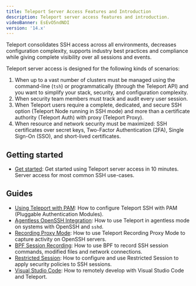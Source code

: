 ```yaml
---
title: Teleport Server Access Features and Introduction
description: Teleport server access features and introduction.
videoBanner: EsEvO5ndNDI
version: '14.x'
---
```


Teleport consolidates SSH access across all environments, decreases
configuration complexity, supports industry best practices and compliance while
giving complete visibility over all sessions and events.

Teleport server access is designed for the following kinds of scenarios:

1. When up to a vast number of clusters must be managed using the command-line (`tsh`) or programmatically (through the Teleport API) and you want to simplify your stack, security, and configuration complexity.
2. When security team members must track and audit every user session.
3. When Teleport users require a complete, dedicated, and secure SSH option (Teleport Node running in SSH mode) and more than a certificate authority (Teleport Auth) with proxy (Teleport Proxy).
4. When resource and network security must be maximized: SSH certificates over secret keys, Two-Factor Authentication (2FA), Single Sign-On (SSO), and short-lived certificates.

## Getting started

- [Get started](/ver/14.x/server-access/getting-started): Get started using Teleport server access
  in 10 minutes. Server access for most common SSH use-cases.

## Guides

- [Using Teleport with PAM](/ver/14.x/server-access/guides/ssh-pam): How to configure Teleport SSH with PAM (Pluggable Authentication Modules).
- [Agentless OpenSSH Integration](/ver/14.x/server-access/guides/openssh): How to use Teleport in agentless mode on systems with OpenSSH and `sshd`.
- [Recording Proxy Mode](/ver/14.x/server-access/guides/recording-proxy-mode): How to use Teleport Recording Proxy Mode to capture activity on OpenSSH servers.
- [BPF Session Recording](/ver/14.x/server-access/guides/bpf-session-recording): How to use BPF to record SSH session commands, modified files and network connections.
- [Restricted Session](/ver/14.x/server-access/guides/restricted-session): How to configure and use Restricted Session to apply security policies to SSH sessions.
- [Visual Studio Code](/ver/14.x/server-access/guides/vscode): How to remotely develop with Visual Studio Code and Teleport.
